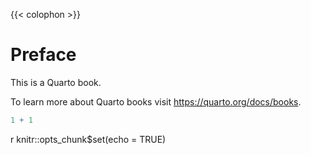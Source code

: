 {{< colophon >}}

# Preface {.unnumbered}

This is a Quarto book.

To learn more about Quarto books visit <https://quarto.org/docs/books>.

```r
1 + 1
```

{r setup, include=FALSE}
knitr::opts_chunk$set(echo = TRUE)
